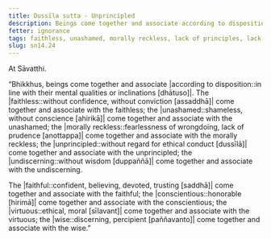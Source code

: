 ```yaml
---
title: Dussīla sutta - Unprincipled
description: Beings come together and associate according to disposition. The unprincipled come together and associate with the unprincipled, the virtuous come together and associate with the virtuous, and other pairs of dispositions are mentioned.
fetter: ignorance
tags: faithless, unashamed, morally reckless, lack of principles, lack of discernment, faithful, conscientious, virtuous, wise, beings, friendship, sn, sn12-21, sn14
slug: sn14.24
---
```


At Sāvatthi.

“Bhikkhus, beings come together and associate |according to disposition::in line with their mental qualities or inclinations [dhātuso]|. The |faithless::without confidence, without conviction [assaddhā]| come together and associate with the faithless; the |unashamed::shameless, without conscience [ahirikā]| come together and associate with the unashamed; the |morally reckless::fearlessness of wrongdoing, lack of prudence [anottappa]| come together and associate with the morally reckless; the |unprincipled::without regard for ethical conduct [dussīlā]| come together and associate with the unprincipled; the |undiscerning::without wisdom [duppaññā]| come together and associate with the undiscerning.

The |faithful::confident, believing, devoted, trusting [saddhā]| come together and associate with the faithful; the |conscientious::honorable [hirimā]| come together and associate with the conscientious; the |virtuous::ethical, moral [sīlavant]| come together and associate with the virtuous; the |wise::discerning, percipient [paññavanto]| come together and associate with the wise.”